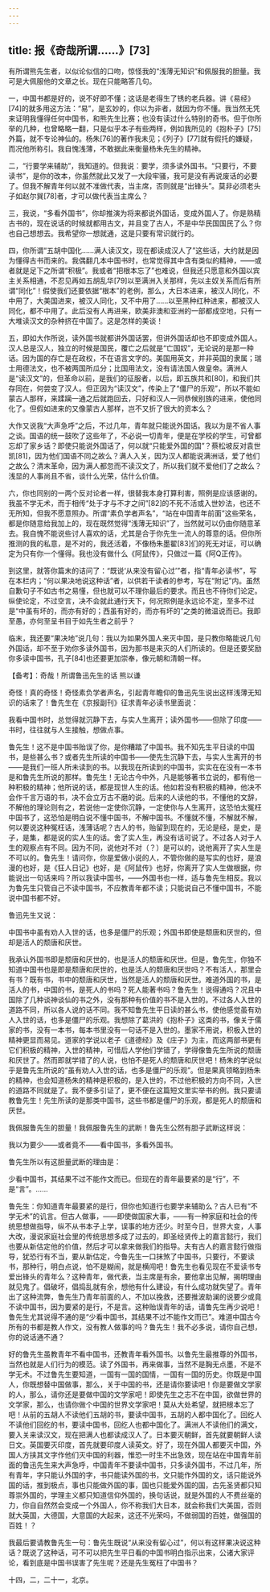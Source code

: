 ```yaml
---
---
---
```

title: 报《奇哉所谓……》[73]
---




有所谓熊先生者，以似论似信的口吻，惊怪我的“浅薄无知识”和佩服我的胆量。我可是大佩服他的文章之长。现在只能略答几句。

一，中国书都是好的，说不好即不懂；这话是老得生了锈的老兵器。讲《易经》[74]的就多用这方法：“易”，是玄妙的，你以为非者，就因为你不懂。我当然无凭来证明我懂得任何中国书，和熊先生比赛；也没有读过什么特别的奇书。但于你所举的几种，也曾略略一翻，只是似乎本子有些两样，例如我所见的《抱朴子》[75]外篇，就不专论神仙的。杨朱[76]的著作我未见；《列子》[77]就有假托的嫌疑，而况他所称引。我自愧浅薄，不敢据此来衡量杨朱先生的精神。

二，“行要学来辅助”，我知道的。但我说：要学，须多读外国书。“只要行，不要读书”，是你的改本，你虽然就此又发了一大段牢骚，我可是没有再说废话的必要了。但我不解青年何以就不准做代表，当主席，否则就是“出锋头”。莫非必须老头子如赵尔巽[78]者，才可以做代表当主席么？

三，我说，“多看外国书”，你却推演为将来都说外国话，变成外国人了。你是熟精古书的，现在说话的时候就都用古文，并且变了古人，不是中华民国国民了么？你也自己想想去。我希望你一想就通，这是只要有常识就行的。

四，你所谓“五胡中国化……满人读汉文，现在都读成汉人了”这些话，大约就是因为懂得古书而来的。我偶翻几本中国书时，也常觉得其中含有类似的精神，——或者就是足下之所谓“积极”。我或者“把根本忘了”也难说，但我还只愿意和外国以宾主关系相通，不忍见再如五胡乱华[79]以至满洲入关那样，先以主奴关系而后有所谓“同化”！假使我们还要依据“根本”的老例，那么，大日本进来，被汉人同化，不中用了，大美国进来，被汉人同化，又不中用了……以至黑种红种进来，都被汉人同化，都不中用了。此后没有人再进来，欧美非澳和亚洲的一部都成空地，只有一大堆读汉文的杂种挤在中国了。这是怎样的美谈！

五，即如大作所说，读外国书就都讲外国话罢，但讲外国话却也不即变成外国人。汉人总是汉人，独立的时候是国民，覆亡之后就是“亡国奴”，无论说的是那一种话。因为国的存亡是在政权，不在语言文字的。美国用英文，并非英国的隶属；瑞士用德法文，也不被两国所瓜分；比国用法文，没有请法国人做皇帝。满洲人是“读汉文”的，但革命以前，是我们的征服者，以后，即五族共和[80]，和我们共存同在，何尝变了汉人。但正因为“读汉文”，传染上了“僵尸的乐观”，所以不能如蒙古人那样，来蹂躏一通之后就跑回去，只好和汉人一同恭候别族的进来，使他同化了。但假如进来的又像蒙古人那样，岂不又折了很大的资本么？

大作又说我“大声急呼”之后，不过几年，青年就只能说外国话。我以为是不省人事之谈。国语的统一鼓吹了这些年了，不必说一切青年，便是在学校的学生，可曾都忘却了家乡话？即使只能说外国话了，何以就“只能爱外国的国”？蔡松坡反对袁世凯[81]，因为他们国语不同之故么？满人入关，因为汉人都能说满洲话，爱了他们之故么？清末革命，因为满人都忽而不读汉文了，所以我们就不爱他们了之故么？浅显的人事尚且不省，谈什么光荣，估什么价值。

六，你也同别的一两个反对论者一样，很替我本身打算利害，照例是应该感谢的。我虽不学无术，而于相传“处于才与不才之间”[82]的不死不活或入世妙法，也还不无所知，但我不愿意照办。所谓“素负学者声名”，“站在中国青年前面”这些荣名，都是你随意给我加上的，现在既然觉得“浅薄无知识”了，当然就可以仍由你随意革去。我自愧不能说些讨人喜欢的话，尤其是合于你先生一流人的尊意的话。但你所推测的我的私意，是不对的，我还活着，不像杨朱墨翟[83]们的死无对证，可以确定为只有你一个懂得。我也没有做什么《阿鼠传》，只做过一篇《阿Q正传》。

到这里，就答你篇末的诘问了：“既说‘从来没有留心过’”者，指“青年必读书”，写在本栏内；“何以果决地说这种话”者，以供若干读者的参考，写在“附记”内。虽然自歉句子不如古书之易懂，但也就可以不理你最后的要求。而且也不待你们论定。纵使论定，不过空言，决不会就此通行天下，何况照例是永远论不定，至多不过是“中虽有坏的，而亦有好的；西虽有好的，而亦有坏的”之类的微温说而已。我即至愚，亦何至呈书目于如先生者之前乎？

临末，我还要“果决地”说几句：我以为如果外国人来灭中国，是只教你略能说几句外国话，却不至于劝你多读外国书，因为那书是来灭的人们所读的。但是还要奖励你多读中国书，孔子[84]也还要更加崇奉，像元朝和清朝一样。





【备考】：奇哉！所谓鲁迅先生的话 熊以谦


奇怪！真的奇怪！奇怪素负学者声名，引起青年瞻仰的鲁迅先生说出这样浅薄无知识的话来了！鲁先生在《京报副刊》征求青年必读书里面说：

我看中国书时，总觉得就沉静下去，与实人生离开；读外国书——但除了印度——书时，往往就与人生接触，想做点事。

鲁先生！这不是中国书贻误了你，是你糟踏了中国书。我不知先生平日读的中国书，是些甚么书？或者先生所读的中国书——使先生沉静下去，与实人生离开的书——是我们一班人所未读到的书。以我现在所读到的中国书，实实在在没有一本书是和鲁先生所说的那样。鲁先生！无论古今中外，凡是能够著书立说的，都有他一种积极的精神；他所说的话，都是现世人生的话。他如若没有积极的精神，他决不会作千言万语的书，决不会立万古不磨的说。后来的人读他的书，不懂他的文辞，不解他的理论则有之，若说他一定使你沉静，一定使你与人生离开，这恐怕太冤枉中国书了，这恐怕是明白说不懂中国书，不解中国书。不懂就不懂，不解就不解，何以要说这种冤枉话，浅薄话呢？古人的书，贻留到现在的，无论是经，是史，是子，是集，都是说的实人生的话。舍了实人生，再没有话可说了。不过各人对于人生的观察点有不同。因为不同，说他对不对（？）是可以的，说他离开了实人生是不可以的。鲁先生！请问你，你是爱做小说的人，不管你做的是写实的也好，是浪漫的也好，是《狂人日记》也好，是《阿鼠传》也好，你离开了实人生做根据，你能说出一句话来吗？所以我读中国书，——外国书也一样，适与鲁先生相反。我以为鲁先生只管自己不读中国书，不应教青年都不读；只能说自己不懂中国书，不能说中国书都不好。

鲁迅先生又说：

中国书中虽有劝人入世的话，也多是僵尸的乐观；外国书即使是颓唐和厌世的，但却是活人的颓唐和厌世。

我承认外国书即是颓唐和厌世的，也是活人的颓唐和厌世。但是，鲁先生，你独不知道中国书也是即是颓唐和厌世的，也是活人的颓唐和厌世吗？不有活人，那里会有书？既有书，书中的颓唐和厌世，当然是活人的颓唐和厌世。难道外国的书，是活人的书，中国的书，是死人的书吗？死人能著书吗？鲁先生！说得通吗？况且中国除了几种谈神谈仙的书之外，没有那种有价值的书不是入世的。不过各人入世的道路不同，所以各人说的话不同。我不知鲁先生平日读的甚么书，使他感觉虽有劝人入世的话，也多是僵尸的乐观。我想除了葛洪的《抱朴子》这类的书，像关于儒家的书，没有一本书，每本书里没有一句话不是入世的。墨家不用说，积极入世的精神更显而易见。道家的学说以老子《道德经》及《庄子》为主，而这两部书更有它们积极的精神，入世的精神，可惜后人学他们学错了，学得像鲁先生所说的颓唐和厌世了。然而即就学错了的人说，也怕不是死人的颓唐和厌世吧！杨朱的学说似乎是鲁先生所说的“虽有劝人入世的话，也多是僵尸的乐观”。但是果真领略到杨朱的精神，也会知道杨朱的精神是积极的，是入世的，不过他积极的方向不同，入世的道路不同就是了。我不便多引证了，更不便在这篇短文里实举书的例。我只要请教鲁先生！先生所读的是那类中国书，这些书都是僵尸的乐观，都是死人的颓唐和厌世。

我佩服鲁先生的胆量！我佩服鲁先生的武断！鲁先生公然有胆子武断这样说：

我以为要少——或者竟不——看中国书，多看外国书。

鲁先生所以有这胆量武断的理由是：

少看中国书，其结果不过不能作文而已。但现在的青年最要紧的是“行”，不是“言”。……

鲁先生：你知道青年最要紧的是行，但你也知道行也要学来辅助么？古人已有“不学无术”的讥言。但古人做事，——即使做国家大事，——有一种家庭和社会的传统思想做指导，纵不从书本子上学，误事的地方还少。时至今日，世界大变，人事大改，漫说家庭社会里的传统思想多成了过去的，即圣经贤传上的嘉言懿行，我们也要从新估定他的价值，然后才可以拿来做我们的指导。夫有古人的嘉言懿行做指导，犹恐行有不当，要从新估定，今鲁先生一口抹煞了中国书，只要行，不要读书，那种行，明白点说，怕不是糊闹，就是横闯吧！鲁先生也看见现在不爱读书专爱出锋头的青年么？这种青年，做代表，当主席是有余，要他拿出见解，揭明理由就见鬼了。倡破坏，倡捣乱就有余，想他有什么建设，有什么成功就失望了。青年出了这种流弊，鲁先生乃青年前面的人，不加以挽救，还要推波助澜的说要少或竟不读中国书，因为要紧的是行，不是言。这种贻误青年的话，请鲁先生再少说吧！鲁先生尤其说得不通的是“少看中国书，其结果不过不能作文而已”。难道中国古今所有的书都是教人作文，没有教人做事的吗？鲁先生！我不必多说，请你自己想，你的说话通不通？

好的鲁先生虽教青年不看中国书，还教青年看外国书。以鲁先生最推尊的外国书，当然也就是人们行为的模范。读了外国书，再来做事，当然不是胸无点墨，不是不学无术。不过鲁先生要知道，一国有一国的国情，一国有一国的历史。你既是中国人，你既想替中国做事，那么，关于中国的书，还是请你要读吧！你是要做文学家的人，那么，请你还是要做中国的文学家吧！即使先生之志不在中国，欲做世界的文学家，那么，也请你做个中国的世界文学家吧！莫从大处希望，就把根本忘了吧！从前的五胡人不读他们五胡的书，要读中国书，五胡的人都中国化了。回纥人不读他们回纥的书，要读中国书，回纥人也都中国化了。满洲人不读他们的满文，要入关来读汉文，现在把满人也都读成汉人了。日本要灭朝鲜，首先就要朝鲜人读日文。英国要灭印度，首先就要印度人读英文。好了，现在外国人都要灭中国，外国人方挟其文字作他们灭中国的利器，惟恐一时生不出急效，现在站在中国青年前面的鲁迅先生来大声急呼，中国青年不要读中国书，只多读外国书，不过几年，所有青年，字只能认外国的字，书只能读外国的书，文只能作外国的文，话只能说外国的话，推到极点，事也只能做外国的事，国也只能爱外国的国，古先圣贤都只知尊崇外国的，学理主义都只知道信仰外国的，换句话说，就是外国的人不费丝毫的力，你自自然然会变成一个外国人，你不称我们大日本，就会称我们大美国，否则就大英国，大德国，大意国的大起来，这还不光荣吗，不做弱国的百姓，做强国的百姓！？

我最后要请教鲁先生一句：鲁先生既说“从来没有留心过”，何以有这样果决说这种话？既说了这种话，可不可以把先生平日看的中国书明白指示出来，公诸大家评论，看到底是中国书误害了先生呢？还是先生冤枉了中国书？

十四，二，二十一，北京。